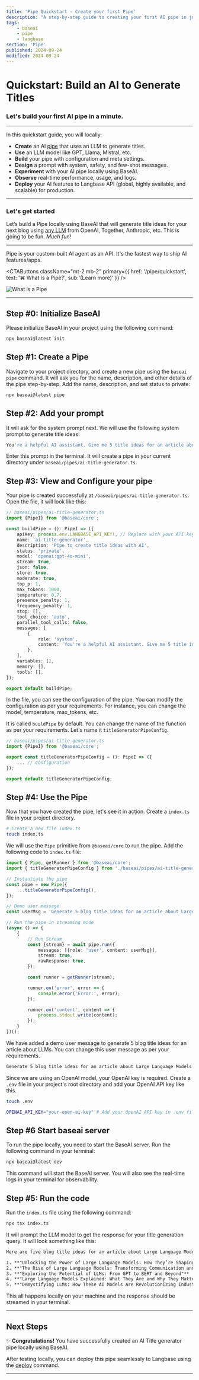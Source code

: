 ```yaml
---
title: 'Pipe Quickstart - Create your first Pipe'
description: "A step-by-step guide to creating your first AI pipe in just one minute. Run locally, build, experiment, and deploy your AI features with BaseAI."
tags:
    - baseai
    - pipe
    - langbase
section: 'Pipe'
published: 2024-09-24
modified: 2024-09-24
---
```


# Quickstart: Build an AI to Generate Titles

### Let's build your first AI pipe in a minute.

---

In this quickstart guide, you will locally:

-   **Create** an AI [pipe](https://langbase.com/docs/pipe) that uses an LLM to generate titles.
-   **Use** an LLM model like GPT, Llama, Mistral, etc.
-   **Build** your pipe with configuration and meta settings.
-   **Design** a prompt with system, safety, and few-shot messages.
-   **Experiment** with your AI pipe locally using BaseAI.
-   **Observe** real-time performance, usage, and logs.
-   **Deploy** your AI features to Langbase API (global, highly available, and scalable) for production.

---

### Let's get started

Let’s build a Pipe locally using BaseAI that will generate title ideas for your next blog using [any LLM](/docs/supported-models-and-providers/) from OpenAI, Together, Anthropic, etc. This is going to be fun. _Much fun!_

---

Pipe is your custom-built AI agent as an API. It's the fastest way to ship AI features/apps.

<CTAButtons className="mt-2 mb-2"
    primary={{ href: '/pipe/quickstart', text: '⌘ What is a Pipe?', sub:'(Learn more)' }}
/>

<Img
	light="https://langbase.com/docs/pipe/pipe.png"
	dark="https://langbase.com/docs/pipe/pipe.png"
	alt="What is a Pipe"
	caption="What is a Pipe"
/>

---

## Step #0: Initialize BaseAI

Please initialize BaseAI in your project using the following command:

```bash
npx baseai@latest init
```

## Step #1: Create a Pipe

Navigate to your project directory, and create a new pipe using the `baseai pipe` command. It will ask you for the name, description, and other details of the pipe step-by-step. Add the name, description, and set status to private:

```bash
npx baseai@latest pipe
```

## Step #2: Add your prompt

It will ask for the system prompt next. We will use the following system prompt to generate title ideas:

```bash
You're a helpful AI assistant. Give me 5 title ideas for an article about the topic given by the user.
```

Enter this prompt in the terminal. It will create a pipe in your current directory under `baseai/pipes/ai-title-generator.ts`.

## Step #3: View and Configure your pipe

Your pipe is created successfully at `/baseai/pipes/ai-title-generator.ts`. Open the file, it will look like this:

```ts
// baseai/pipes/ai-title-generator.ts
import {PipeI} from '@baseai/core';

const buildPipe = (): PipeI => ({
	apiKey: process.env.LANGBASE_API_KEY!, // Replace with your API key https://langbase.com/docs/api-reference/api-keys
	name: 'ai-title-generator',
	description: 'Pipe to create title ideas with AI',
	status: 'private',
	model: 'openai:gpt-4o-mini',
	stream: true,
	json: false,
	store: true,
	moderate: true,
	top_p: 1,
	max_tokens: 1000,
	temperature: 0.7,
	presence_penalty: 1,
	frequency_penalty: 1,
	stop: [],
	tool_choice: 'auto',
	parallel_tool_calls: false,
	messages: [
		{
			role: 'system',
			content: `You're a helpful AI assistant. Give me 5 title ideas for an article about the topic given by the user.`,
		},
	],
	variables: [],
	memory: [],
	tools: [],
});

export default buildPipe;
```

In the file, you can see the configuration of the pipe. You can modify the configuration as per your requirements. For instance, you can change the model, temperature, max_tokens, etc.

It is called `buildPipe` by default. You can change the name of the function as per your requirements. Let's name it `titleGeneratorPipeConfig`.

```ts
// baseai/pipes/ai-title-generator.ts
import {PipeI} from '@baseai/core';

export const titleGeneratorPipeConfig = (): PipeI => ({
	... // Configuration
});

export default titleGeneratorPipeConfig;
```

## Step #4: Use the Pipe

Now that you have created the pipe, let's see it in action. Create a `index.ts` file in your project directory.

```bash
# Create a new file index.ts
touch index.ts
```

We will use the `Pipe` primitive from `@baseai/core` to run the pipe. Add the following code to `index.ts` file:

```ts
import { Pipe, getRunner } from '@baseai/core';
import { titleGeneratorPipeConfig } from './baseai/pipes/ai-title-generator';

// Instantiate the pipe
const pipe = new Pipe({
	...titleGeneratorPipeConfig(),
});

// Demo user message
const userMsg = 'Generate 5 blog title ideas for an article about Large Language Models';

// Run the pipe in streaming mode
(async () => {
	{
		// Run Stream
		const {stream} = await pipe.run({
			messages: [{role: 'user', content: userMsg}],
			stream: true,
			rawResponse: true,
		});

		const runner = getRunner(stream);

		runner.on('error', error => {
			console.error('Error:', error);
		});

		runner.on('content', content => {
			process.stdout.write(content);
		});
	}
})();
```

We have added a demo user message to generate 5 blog title ideas for an article about LLMs. You can change this user message as per your requirements.

```txt
Generate 5 blog title ideas for an article about Large Language Models
```

Since we are using an OpenAI model, your OpenAI key is required. Create a `.env` file in your project's root directory and add your OpenAI API key like this.

```bash
touch .env

OPENAI_API_KEY="your-open-ai-key" # Add your OpenAI API key in .env file
```
## Step #6 Start baseai server

To run the pipe locally, you need to start the BaseAI server. Run the following command in your terminal:

```bash
npx baseai@latest dev
```

This command will start the BaseAI server. You will also see the real-time logs in your terminal for observability.

## Step #5: Run the code

Run the `index.ts` file using the following command:

```bash
npx tsx index.ts
```

It will prompt the LLM model to get the response for your title generation query. It will look something like this:

```txt
Here are five blog title ideas for an article about Large Language Models (LLMs):

1. **"Unlocking the Power of Large Language Models: How They’re Shaping the Future of AI"**
2. **"The Rise of Large Language Models: Transforming Communication and Knowledge Processing"**
3. **"Exploring the Potential of LLMs: From GPT to BERT and Beyond"**
4. **"Large Language Models Explained: What They Are and Why They Matter in AI"**
5. **"Demystifying LLMs: How These AI Models Are Revolutionizing Industries"**
```

This all happens locally on your machine and the response should be streamed in your terminal.

---

## Next Steps

✨ **Congratulations!** You have successfully created an AI Title generator pipe locally using BaseAI.

After testing locally, you can deploy this pipe seamlessly to Langbase using the [deploy](/docs/deployment/deploy) command.

---
